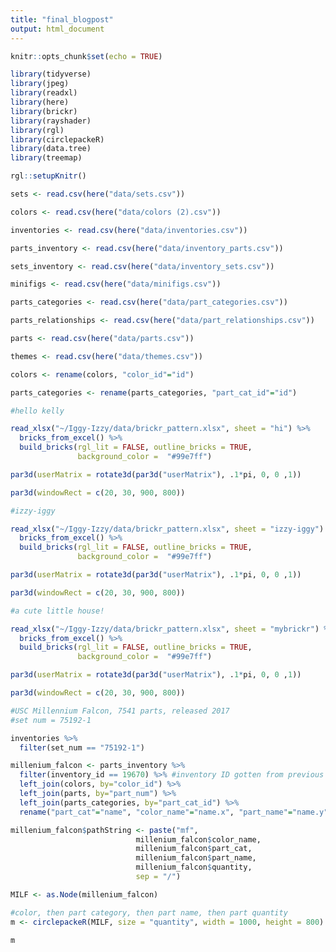 ```yaml
---
title: "final_blogpost"
output: html_document
---
```


```r
knitr::opts_chunk$set(echo = TRUE)
```


```r
library(tidyverse)
library(jpeg)
library(readxl)
library(here)
library(brickr)
library(rayshader)
library(rgl)
library(circlepackeR)
library(data.tree)
library(treemap)

rgl::setupKnitr()
```

```r
sets <- read.csv(here("data/sets.csv"))

colors <- read.csv(here("data/colors (2).csv"))

inventories <- read.csv(here("data/inventories.csv"))

parts_inventory <- read.csv(here("data/inventory_parts.csv"))

sets_inventory <- read.csv(here("data/inventory_sets.csv"))

minifigs <- read.csv(here("data/minifigs.csv"))

parts_categories <- read.csv(here("data/part_categories.csv"))

parts_relationships <- read.csv(here("data/part_relationships.csv"))

parts <- read.csv(here("data/parts.csv"))

themes <- read.csv(here("data/themes.csv"))
```

```r
colors <- rename(colors, "color_id"="id")

parts_categories <- rename(parts_categories, "part_cat_id"="id")
```

```r
#hello kelly

read_xlsx("~/Iggy-Izzy/data/brickr_pattern.xlsx", sheet = "hi") %>% 
  bricks_from_excel() %>% 
  build_bricks(rgl_lit = FALSE, outline_bricks = TRUE,
               background_color =  "#99e7ff")

par3d(userMatrix = rotate3d(par3d("userMatrix"), .1*pi, 0, 0 ,1))

par3d(windowRect = c(20, 30, 900, 800))
```

```r
#izzy-iggy

read_xlsx("~/Iggy-Izzy/data/brickr_pattern.xlsx", sheet = "izzy-iggy") %>% 
  bricks_from_excel() %>% 
  build_bricks(rgl_lit = FALSE, outline_bricks = TRUE,
               background_color =  "#99e7ff")

par3d(userMatrix = rotate3d(par3d("userMatrix"), .1*pi, 0, 0 ,1))

par3d(windowRect = c(20, 30, 900, 800))
```

```r
#a cute little house!

read_xlsx("~/Iggy-Izzy/data/brickr_pattern.xlsx", sheet = "mybrickr") %>% 
  bricks_from_excel() %>% 
  build_bricks(rgl_lit = FALSE, outline_bricks = TRUE,
               background_color =  "#99e7ff")

par3d(userMatrix = rotate3d(par3d("userMatrix"), .1*pi, 0, 0 ,1))

par3d(windowRect = c(20, 30, 900, 800))
```

```r
#USC Millennium Falcon, 7541 parts, released 2017
#set num = 75192-1

inventories %>%
  filter(set_num == "75192-1")

millenium_falcon <- parts_inventory %>%
  filter(inventory_id == 19670) %>% #inventory ID gotten from previous step
  left_join(colors, by="color_id") %>%
  left_join(parts, by="part_num") %>%
  left_join(parts_categories, by="part_cat_id") %>%
  rename("part_cat"="name", "color_name"="name.x", "part_name"="name.y")

millenium_falcon$pathString <- paste("mf", 
                            millenium_falcon$color_name, 
                            millenium_falcon$part_cat,
                            millenium_falcon$part_name,
                            millenium_falcon$quantity,
                            sep = "/")

MILF <- as.Node(millenium_falcon)

#color, then part category, then part name, then part quantity
m <- circlepackeR(MILF, size = "quantity", width = 1000, height = 800)

m
```
